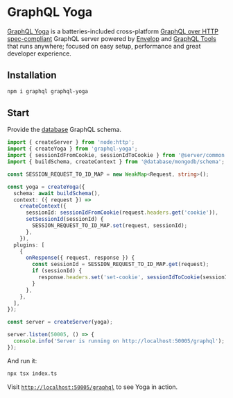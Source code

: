 # GraphQL Yoga

[GraphQL Yoga](https://the-guild.dev/graphql/yoga-server) is a batteries-included cross-platform [GraphQL over HTTP spec-compliant](https://github.com/enisdenjo/graphql-http/tree/master/implementations/graphql-yoga) GraphQL server powered by [Envelop](https://envelop.dev) and [GraphQL Tools](https://graphql-tools.com) that runs anywhere; focused on easy setup, performance and great developer experience.

## Installation

```sh
npm i graphql graphql-yoga
```

## Start

Provide the [database](/database/introduction) GraphQL schema.

```ts filename="examples/server/graphql-yoga/index.ts"
import { createServer } from 'node:http';
import { createYoga } from 'graphql-yoga';
import { sessionIdFromCookie, sessionIdToCookie } from '@server/common';
import { buildSchema, createContext } from '@database/mongodb/schema';

const SESSION_REQUEST_TO_ID_MAP = new WeakMap<Request, string>();

const yoga = createYoga({
  schema: await buildSchema(),
  context: ({ request }) =>
    createContext({
      sessionId: sessionIdFromCookie(request.headers.get('cookie')),
      setSessionId(sessionId) {
        SESSION_REQUEST_TO_ID_MAP.set(request, sessionId);
      },
    }),
  plugins: [
    {
      onResponse({ request, response }) {
        const sessionId = SESSION_REQUEST_TO_ID_MAP.get(request);
        if (sessionId) {
          response.headers.set('set-cookie', sessionIdToCookie(sessionId));
        }
      },
    },
  ],
});

const server = createServer(yoga);

server.listen(50005, () => {
  console.info('Server is running on http://localhost:50005/graphql');
});
```

And run it:

```sh
npx tsx index.ts
```

Visit [`http://localhost:50005/graphql`](http://localhost:50005/graphql) to see Yoga in action.
